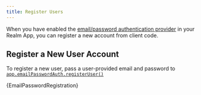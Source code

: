 ```yaml
---
title: Register Users
---
```



When you have enabled the [email/password authentication provider](https://docs.mongodb.com/realm/authentication/email-password/#std-label-email-password-authentication)
in your Realm App, you can register a new account from client code.

## Register a New User Account

To register a new user, pass a user-provided email and password to
[`app.emailPasswordAuth.registerUser()`](https://docs.mongodb.com/realm-sdks/kotlin/latest/library-sync/-realm%20-kotlin%20-multiplatform%20-s-d-k%20-%20-sync/io.realm.mongodb/-email-password-auth/register-user.html)

<CodeBlock language="kotlin">{EmailPasswordRegistration}</CodeBlock>
